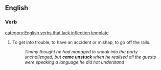 ==English==

===Verb===
{{infl|en|verb|head=[[come]] [[unstuck]]}}[[category:English verbs that lack inflection template]]

# {{idiom|UK}} To get into trouble, to have an accident or mishap, to go off the rails.
#:''Timmy thought he had managed to sneak into the party unchallenged, but '''came unstuck''' when he realised all the guests were speaking a language he did not understand''